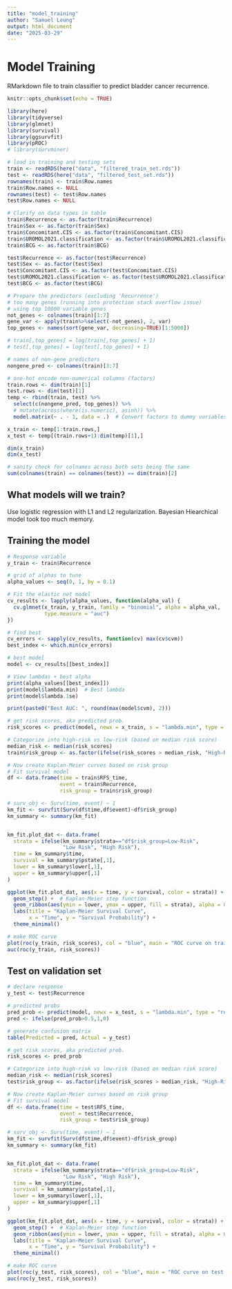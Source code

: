 ```yaml
---
title: "model_training"
author: "Samuel Leung"
output: html_document
date: "2025-03-29"
---
```


# Model Training

RMarkdown file to train classifier to predict bladder cancer recurrence.

```r
knitr::opts_chunk$set(echo = TRUE)
```

```r
library(here)
library(tidyverse)
library(glmnet)
library(survival)
library(ggsurvfit)
library(pROC)
# library(survminer)

# load in training and testing sets
train <- readRDS(here("data", "filtered_train_set.rds"))
test <- readRDS(here("data", "filtered_test_set.rds"))
rownames(train) <- train$Row.names
train$Row.names <- NULL
rownames(test) <- test$Row.names
test$Row.names <- NULL

# Clarify on data types in table
train$Recurrence <- as.factor(train$Recurrence)
train$Sex <- as.factor(train$Sex)
train$Concomitant.CIS <- as.factor(train$Concomitant.CIS)
train$UROMOL2021.classification <- as.factor(train$UROMOL2021.classification)
train$BCG <- as.factor(train$BCG)

test$Recurrence <- as.factor(test$Recurrence)
test$Sex <- as.factor(test$Sex)
test$Concomitant.CIS <- as.factor(test$Concomitant.CIS)
test$UROMOL2021.classification <- as.factor(test$UROMOL2021.classification)
test$BCG <- as.factor(test$BCG)

# Prepare the predictors (excluding 'Recurrence')
# too many genes (running into protection stack overflow issue)
# using top 10000 variable genes
not_genes <- colnames(train)[1:7]
gene_var <- apply(train%>%select(-not_genes), 2, var)
top_genes <- names(sort(gene_var, decreasing=TRUE)[1:5000])

# train[,top_genes] = log(train[,top_genes] + 1)
# test[,top_genes] = log(test[,top_genes] + 1)

# names of non-gene predictors
nongene_pred <- colnames(train)[3:7]

# one-hot encode non-numerical columns (factors)
train.rows <- dim(train)[1]
test.rows <- dim(test)[1]
temp <- rbind(train, test) %>%
  select(c(nongene_pred, top_genes)) %>%
  # mutate(across(where(is.numeric), asinh)) %>%
  model.matrix(~ . - 1, data = .)  # Convert factors to dummy variables

x_train <- temp[1:train.rows,]
x_test <- temp[(train.rows+1):dim(temp)[1],]

dim(x_train)
dim(x_test)

# sanity check for colnames across both sets being the same
sum(colnames(train) == colnames(test)) == dim(train)[2]
```

## What models will we train?

Use logistic regression with L1 and L2 regularization. Bayesian Hiearchical model took too much memory. 

## Training the model

```r
# Response variable
y_train <- train$Recurrence

# grid of alphas to tune
alpha_values <- seq(0, 1, by = 0.1)

# Fit the elastic net model
cv_results <- lapply(alpha_values, function(alpha_val) {
  cv.glmnet(x_train, y_train, family = "binomial", alpha = alpha_val, 
            type.measure = "auc")
})

# find best
cv_errors <- sapply(cv_results, function(cv) max(cv$cvm))  
best_index <- which.min(cv_errors) 

# best model
model <- cv_results[[best_index]]

# View lambdas + best alpha
print(alpha_values[[best_index]])
print(model$lambda.min)  # Best lambda
print(model$lambda.1se)

print(paste0("Best AUC: ", round(max(model$cvm), 2)))
```

```r
# get risk scores, aka predicted prob. 
risk_scores <- predict(model, newx = x_train, s = "lambda.min", type = "response")

# Categorize into high-risk vs low-risk (based on median risk score)
median_risk <- median(risk_scores)
train$risk_group <- as.factor(ifelse(risk_scores > median_risk, "High-Risk", "Low-Risk"))

# Now create Kaplan-Meier curves based on risk group
# Fit survival model
df <- data.frame(time = train$RFS_time,
                 event = train$Recurrence,
                 risk_group = train$risk_group)

# surv_obj <- Surv(time, event) ~ 1
km_fit <- survfit(Surv(df$time,df$event)~df$risk_group)
km_summary <- summary(km_fit)


km_fit.plot_dat <- data.frame(
  strata = ifelse(km_summary$strata=="df$risk_group=Low-Risk", 
                  "Low Risk", "High Risk"),
  time = km_summary$time,
  survival = km_summary$pstate[,1],
  lower = km_summary$lower[,1],
  upper = km_summary$upper[,1]
)

ggplot(km_fit.plot_dat, aes(x = time, y = survival, color = strata)) +
  geom_step() +  # Kaplan-Meier step function
  geom_ribbon(aes(ymin = lower, ymax = upper, fill = strata), alpha = 0.2) +  # Confidence interval
  labs(title = "Kaplan-Meier Survival Curve", 
       x = "Time", y = "Survival Probability") +
  theme_minimal()

# make ROC curve
plot(roc(y_train, risk_scores), col = "blue", main = "ROC curve on train set")
auc(roc(y_train, risk_scores))
```


## Test on validation set

```r
# declare response
y_test <- test$Recurrence

# predicted probs
pred_prob <- predict(model, newx = x_test, s = "lambda.min", type = "response")
pred <- ifelse(pred_prob>0.5,1,0)

# generate confusion matrix
table(Predicted = pred, Actual = y_test)
```

```r
# get risk scores, aka predicted prob. 
risk_scores <- pred_prob

# Categorize into high-risk vs low-risk (based on median risk score)
median_risk <- median(risk_scores)
test$risk_group <- as.factor(ifelse(risk_scores > median_risk, "High-Risk", "Low-Risk"))

# Now create Kaplan-Meier curves based on risk group
# Fit survival model
df <- data.frame(time = test$RFS_time,
                 event = test$Recurrence,
                 risk_group = test$risk_group)

# surv_obj <- Surv(time, event) ~ 1
km_fit <- survfit(Surv(df$time,df$event)~df$risk_group)
km_summary <- summary(km_fit)


km_fit.plot_dat <- data.frame(
  strata = ifelse(km_summary$strata=="df$risk_group=Low-Risk", 
                  "Low Risk", "High Risk"),
  time = km_summary$time,
  survival = km_summary$pstate[,1],
  lower = km_summary$lower[,1],
  upper = km_summary$upper[,1]
)

ggplot(km_fit.plot_dat, aes(x = time, y = survival, color = strata)) +
  geom_step() +  # Kaplan-Meier step function
  geom_ribbon(aes(ymin = lower, ymax = upper, fill = strata), alpha = 0.2) +  # Confidence interval
  labs(title = "Kaplan-Meier Survival Curve", 
       x = "Time", y = "Survival Probability") +
  theme_minimal()

# make ROC curve
plot(roc(y_test, risk_scores), col = "blue", main = "ROC curve on test set")
auc(roc(y_test, risk_scores))
```




